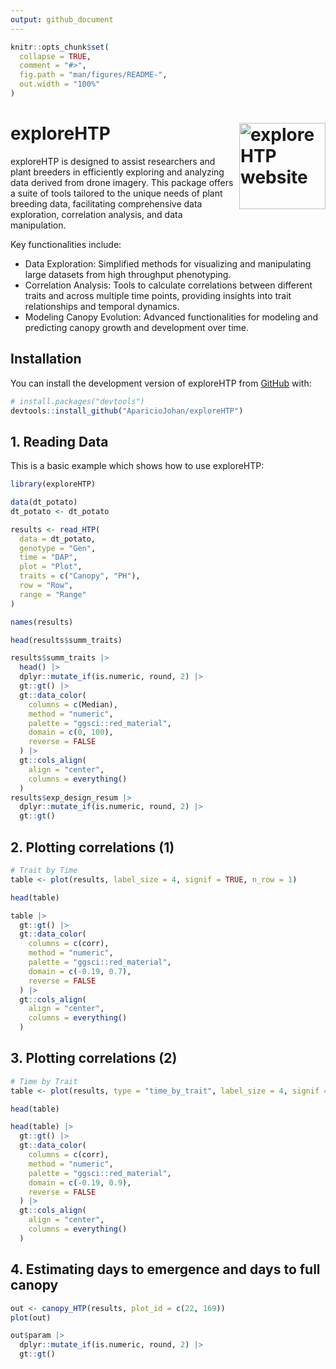 ```yaml
---
output: github_document
---
```


<!-- README.md is generated from README.Rmd. Please edit that file -->

```r
knitr::opts_chunk$set(
  collapse = TRUE,
  comment = "#>",
  fig.path = "man/figures/README-",
  out.width = "100%"
)
```

# exploreHTP <a href="https://apariciojohan.github.io/exploreHTP/"><img src="man/figures/logo.png" align="right" height="138" alt="exploreHTP website" /></a>


<!-- badges: start -->
<!-- badges: end -->

exploreHTP is designed to assist researchers and plant breeders in efficiently exploring and analyzing data derived from drone imagery. This package offers a suite of tools tailored to the unique needs of plant breeding data, facilitating comprehensive data exploration, correlation analysis, and data manipulation. 

Key functionalities include:

 * Data Exploration: Simplified methods for visualizing and manipulating large datasets from high throughput phenotyping.
* Correlation Analysis: Tools to calculate correlations between different traits and across multiple time points, providing insights into trait relationships and temporal dynamics.
* Modeling Canopy Evolution: Advanced functionalities for modeling and predicting canopy growth and development over time.

## Installation

You can install the development version of exploreHTP from [GitHub](https://github.com/) with:

``` r
# install.packages("devtools")
devtools::install_github("AparicioJohan/exploreHTP")
```

## 1. Reading Data

This is a basic example which shows how to use exploreHTP:

```r
library(exploreHTP)

data(dt_potato)
dt_potato <- dt_potato

results <- read_HTP(
  data = dt_potato,
  genotype = "Gen",
  time = "DAP",
  plot = "Plot",
  traits = c("Canopy", "PH"),
  row = "Row",
  range = "Range"
)

names(results)
```

```r
head(results$summ_traits)
```


```r
results$summ_traits |>
  head() |>
  dplyr::mutate_if(is.numeric, round, 2) |>
  gt::gt() |>
  gt::data_color(
    columns = c(Median),
    method = "numeric",
    palette = "ggsci::red_material",
    domain = c(0, 100),
    reverse = FALSE
  ) |>
  gt::cols_align(
    align = "center",
    columns = everything()
  )
results$exp_design_resum |>
  dplyr::mutate_if(is.numeric, round, 2) |>
  gt::gt()
```

## 2. Plotting correlations (1)

```r
# Trait by Time
table <- plot(results, label_size = 4, signif = TRUE, n_row = 1)
```

```r
head(table)
```


```r
table |>
  gt::gt() |>
  gt::data_color(
    columns = c(corr),
    method = "numeric",
    palette = "ggsci::red_material",
    domain = c(-0.19, 0.7),
    reverse = FALSE
  ) |>
  gt::cols_align(
    align = "center",
    columns = everything()
  )
```


## 3. Plotting correlations (2)

```r
# Time by Trait
table <- plot(results, type = "time_by_trait", label_size = 4, signif = TRUE)
```

```r
head(table)
```


```r
head(table) |>
  gt::gt() |>
  gt::data_color(
    columns = c(corr),
    method = "numeric",
    palette = "ggsci::red_material",
    domain = c(-0.19, 0.9),
    reverse = FALSE
  ) |>
  gt::cols_align(
    align = "center",
    columns = everything()
  )
```


## 4. Estimating days to emergence and days to full canopy

```r
out <- canopy_HTP(results, plot_id = c(22, 169))
plot(out)
```
```r
out$param |>
  dplyr::mutate_if(is.numeric, round, 2) |>
  gt::gt()
```
